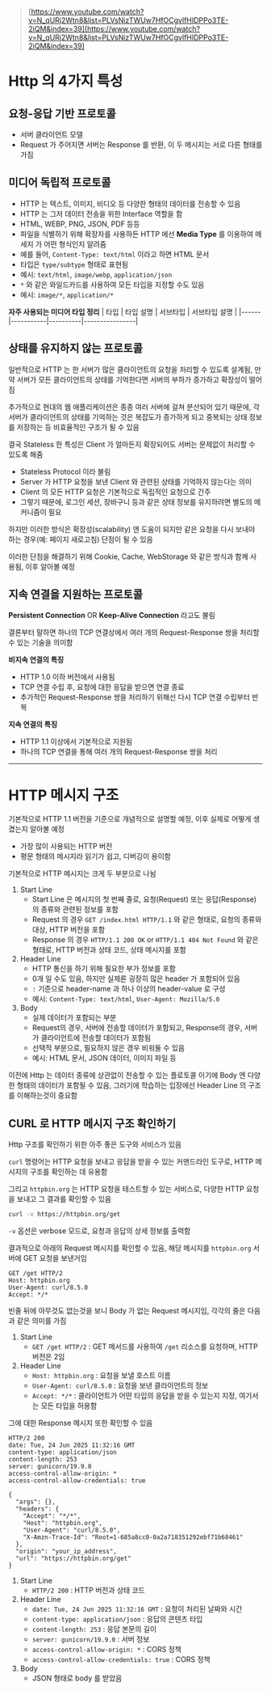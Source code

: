 > [https://www.youtube.com/watch?v=N_qURj2Wtn8&list=PLVsNizTWUw7HfOCgvlfHIDPPo3TE-2iQM&index=39](https://www.youtube.com/watch?v=N_qURj2Wtn8&list=PLVsNizTWUw7HfOCgvlfHIDPPo3TE-2iQM&index=39)

# Http 의 4가지 특성

## 요청-응답 기반 프로토콜
- 서버 클라이언트 모델
- Request 가 주어지면 서버는 Response 를 반환, 이 두 메시지는 서로 다른 형태를 가짐

## 미디어 독립적 프로토콜
- HTTP 는 텍스트, 이미지, 비디오 등 다양한 형태의 데이터를 전송할 수 있음
- HTTP 는 그저 데이터 전송을 위한 Interface 역할을 함
- HTML, WEBP, PNG, JSON, PDF 등등
- 파일을 식별하기 위해 확장자를 사용하든 HTTP 에선 **Media Type** 를 이용하여 메세지 가 어떤 형식인지 알려줌
- 예를 들어, `Content-Type: text/html` 이라고 하면 HTML 문서
- 타입은 `type/subtype` 형태로 표현됨
- 예시: `text/html`, `image/webp`, `application/json`
- `*` 와 같은 와일드카드를 사용하여 모든 타입을 지정할 수도 있음
- 예시: `image/*`, `application/*`

**자주 사용되는 미디어 타입 정리**
| 타입 | 타입 설명 | 서브타입 | 서브타입 설명 |
|------|-----------|----------|----------------|


## 상태를 유지하지 않는 프로토콜

일반적으로 HTTP 는 한 서버가 많은 클라이언트의 요청을 처리할 수 있도록 설계됨, 만약 서버가 모든 클라이언트의 상태를 기억한다면 서버의 부하가 증가하고 확장성이 떨어짐

추가적으로 현대의 웹 애플리케이션은 종종 여러 서버에 걸쳐 분산되어 있기 때문에, 각 서버가 클라이언트의 상태를 기억하는 것은 복잡도가 증가하게 되고 중복되는 상태 정보를 저장하는 등 비효율적인 구조가 될 수 있음

결국 Stateless 한 특성은 Client 가 얼마든지 확장되어도 서버는 문제없이 처리할 수 있도록 해줌

- Stateless Protocol 이라 불림
- Server 가 HTTP 요청을 보낸 Client 와 관련된 상태를 기억하지 않는다는 의미
- Client 의 모든 HTTP 요청은 기본적으로 독립적인 요청으로 간주
- 그렇기 때문에, 로그인 세션, 장바구니 등과 같은 상태 정보를 유지하려면 별도의 메커니즘이 필요

하지만 이러한 방식은 확장성(scalability) 엔 도움이 되지만 같은 요청을 다시 보내야 하는 경우(예: 페이지 새로고침) 단점이 될 수 있음

이러한 단점을 해결하기 위해 Cookie, Cache, WebStorage 와 같은 방식과 함께 사용됨, 이후 알아볼 예정


## 지속 연결을 지원하는 프로토콜

**Persistent Connection** OR **Keep-Alive Connection** 라고도 불림

결론부터 말하면 하나의 TCP 연결상에서 여러 개의 Request-Response 쌍을 처리할 수 있는 기술을 의미함

**비지속 연결의 특징**
- HTTP 1.0 이하 버전에서 사용됨
- TCP 연결 수립 후, 요청에 대한 응답을 받으면 연결 종료
- 추가적인 Request-Response 쌍을 처리하기 위해선 다시 TCP 연결 수립부터 반복

**지속 연결의 특징**
- HTTP 1.1 이상에서 기본적으로 지원됨
- 하나의 TCP 연결을 통해 여러 개의 Request-Response 쌍을 처리

***

# HTTP 메시지 구조

기본적으로 HTTP 1.1 버전을 기준으로 개념적으로 설명할 예정, 이후 실제로 어떻게 생겼는지 알아볼 예정

* 가장 많이 사용되는 HTTP 버전
* 평문 형태의 메시지라 읽기가 쉽고, 디버깅이 용이함

기본적으로 HTTP 메시지는 크게 두 부분으로 나뉨
1. Start Line
    - Start Line 은 메시지의 첫 번째 줄로, 요청(Request) 또는 응답(Response)의 종류와 관련된 정보를 포함
    - Request 의 경우 `GET /index.html HTTP/1.1` 와 같은 형태로, 요청의 종류와 대상, HTTP 버전을 포함
    - Response 의 경우 `HTTP/1.1 200 OK` or `HTTP/1.1 404 Not Found` 와 같은 형태로, HTTP 버전과 상태 코드, 상태 메시지를 포함
2. Header Line
    - HTTP 통신을 하기 위해 필요한 부가 정보를 포함
    - 0개 일 수도 있음, 하지만 실제론 굉장히 많은 header 가 포함되어 있음
    - `:` 기준으로 header-name 과 하나 이상의 header-value 로 구성
    - 예시: `Content-Type: text/html`, `User-Agent: Mozilla/5.0`
2. Body
    - 실제 데이터가 포함되는 부분
    - Request의 경우, 서버에 전송할 데이터가 포함되고, Response의 경우, 서버가 클라이언트에 전송할 데이터가 포함됨
    - 선택적 부분으로, 필요하지 않은 경우 비워둘 수 있음
    - 예시: HTML 문서, JSON 데이터, 이미지 파일 등

이전에 Http 는 데이터 종류에 상관없이 전송할 수 있는 플로토콜 이기에 Body 엔 다양한 형태의 데이터가 포함될 수 있음, 그러기에 학습하는 입장에선 Header Line 의 구조를 이해하는것이 중요함


## CURL 로 HTTP 메시지 구조 확인하기

Http 구조를 확인하기 위한 아주 좋은 도구와 서비스가 있음

`curl` 명령어는 HTTP 요청을 보내고 응답을 받을 수 있는 커맨드라인 도구로, HTTP 메시지의 구조를 확인하는 데 유용함

그리고 `httpbin.org` 는 HTTP 요청을 테스트할 수 있는 서비스로, 다양한 HTTP 요청을 보내고 그 결과를 확인할 수 있음

```bash
curl -v https://httpbin.org/get
```

`-v` 옵션은 verbose 모드로, 요청과 응답의 상세 정보를 출력함

결과적으로 아래의 Request 메시지를 확인할 수 있음, 해당 메시지를 `httpbin.org` 서버에 GET 요청을 보낸거임

```http:Request
GET /get HTTP/2
Host: httpbin.org
User-Agent: curl/8.5.0
Accept: */*

```

빈줄 뒤에 아무것도 없는것을 보니 Body 가 없는 Request 메시지임, 각각의 줄은 다음과 같은 의미를 가짐

1. Start Line
   - `GET /get HTTP/2` : GET 메서드를 사용하여 `/get` 리소스를 요청하며, HTTP 버전은 2임
2. Header Line
    - `Host: httpbin.org` : 요청을 보낼 호스트 이름
    - `User-Agent: curl/8.5.0` : 요청을 보낸 클라이언트의 정보
    - `Accept: */*` : 클라이언트가 어떤 타입의 응답을 받을 수 있는지 지정, 여기서는 모든 타입을 허용함

그에 대한 Response 메시지 또한 확인할 수 있음

```http:Response
HTTP/2 200
date: Tue, 24 Jun 2025 11:32:16 GMT
content-type: application/json
content-length: 253
server: gunicorn/19.9.0
access-control-allow-origin: *
access-control-allow-credentials: true

{
  "args": {},
  "headers": {
    "Accept": "*/*",
    "Host": "httpbin.org",
    "User-Agent": "curl/8.5.0",
    "X-Amzn-Trace-Id": "Root=1-685a8cc0-0a2a718351292ebf71b68461"
  },
  "origin": "your_ip_address",
  "url": "https://httpbin.org/get"
}
```

1. Start Line
   - `HTTP/2 200` : HTTP 버전과 상태 코드
2. Header Line
    - `date: Tue, 24 Jun 2025 11:32:16 GMT` : 요청이 처리된 날짜와 시간
    - `content-type: application/json` : 응답의 콘텐츠 타입
    - `content-length: 253` : 응답 본문의 길이
    - `server: gunicorn/19.9.0` : 서버 정보
    - `access-control-allow-origin: *` : CORS 정책
    - `access-control-allow-credentials: true` : CORS 정책
3. Body
    - JSON 형태로 body 를 받았음
